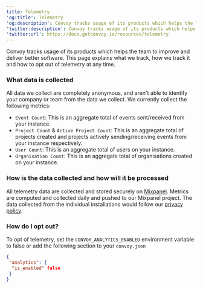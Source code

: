 ```yaml
---
title: Telemetry
'og:title': Telemetry
'og:description': Convoy tracks usage of its products which helps the team to improve and deliver better software. All telemetry data are collected and stored securely on Mixpanel.
'twitter:description': Convoy tracks usage of its products which helps the team to improve and deliver better software. All telemetry data are collected and stored securely on Mixpanel.
'twitter:url': https://docs.getconvoy.io/resources/telemetry
---
```


Convoy tracks usage of its products which helps the team to improve and deliver better software. This page explains what we track, how we track it and how to opt out of telemetry at any time.

### What data is collected

All data we collect are completely anonymous, and aren't able to identify your company or team from the data we collect. We currently collect the following metrics:

-  `Event Count`: This is an aggregate total of events sent/received from your instance.
-  `Project Count` & `Active Project Count`: This is an aggregate total of projects created and projects actively sending/receiving events from your instance respectively.
-  `User Count`: This is an aggregate total of users on your instance.
-  `Organisation Count`: This is an aggregate total of organisations created on your instance.

### How is the data collected and how will it be processed

All telemetry data are collected and stored securely on [Mixpanel](https://mixpanel.com/). Metrics are computed and collected daily and pushed to our Mixpanel project. The data collected from the individual installations would follow our [privacy policy](https://getconvoy.io/legal/Privacy-Policy-Convoy.pdf).

### How do I opt out?

To opt of telemetry, set the `CONVOY_ANALYTICS_ENABLED` environment variable to false or add the following section to your `convoy.json`


```json Sample Config
{
 "analytics": {
  "is_enabled" false
 }
}
```
